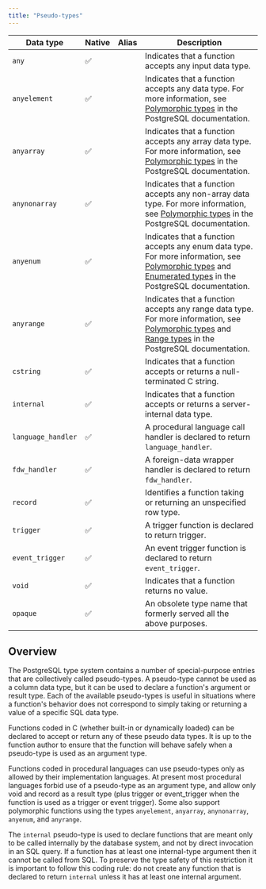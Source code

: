 ```yaml
---
title: "Pseudo-types"
---
```


|      Data type      | Native | Alias |                Description             |
| ------------------- | ------ | ----- | -------------------------------------- |
| `any` | ✅  |        | Indicates that a function accepts any input data type. |
| `anyelement` | ✅  |        | Indicates that a function accepts any data type. For more information, see [Polymorphic types](https://www.postgresql.org/docs/9.3/extend-type-system.html#EXTEND-TYPES-POLYMORPHIC) in the PostgreSQL documentation. |
| `anyarray` | ✅  |        | Indicates that a function accepts any array data type. For more information, see [Polymorphic types](https://www.postgresql.org/docs/9.3/extend-type-system.html#EXTEND-TYPES-POLYMORPHIC) in the PostgreSQL documentation. |
| `anynonarray` | ✅  |        | Indicates that a function accepts any non-array data type. For more information, see [Polymorphic types](https://www.postgresql.org/docs/9.3/extend-type-system.html#EXTEND-TYPES-POLYMORPHIC) in the PostgreSQL documentation. |
| `anyenum` | ✅  |        | Indicates that a function accepts any enum data type. For more information, see [Polymorphic types](https://www.postgresql.org/docs/9.3/extend-type-system.html#EXTEND-TYPES-POLYMORPHIC) and [Enumerated types](https://www.postgresql.org/docs/9.3/datatype-enum.html) in the PostgreSQL documentation. |
| `anyrange` | ✅  |        | Indicates that a function accepts any range data type. For more information, see [Polymorphic types](https://www.postgresql.org/docs/9.3/extend-type-system.html#EXTEND-TYPES-POLYMORPHIC) and [Range types](https://www.postgresql.org/docs/9.3/rangetypes.html) in the PostgreSQL documentation. |
| `cstring` | ✅  |        | Indicates that a function accepts or returns a null-terminated C string. |
| `internal` | ✅  |        | Indicates that a function accepts or returns a server-internal data type. |
| `language_handler` | ✅  |        | A procedural language call handler is declared to return `language_handler`. |
| `fdw_handler` | ✅  |        | A foreign-data wrapper handler is declared to return `fdw_handler`. |
| `record` | ✅  |        | Identifies a function taking or returning an unspecified row type. |
| `trigger` | ✅  |        | A trigger function is declared to return trigger. |
| `event_trigger` | ✅  |        | An event trigger function is declared to return `event_trigger`. |
| `void` | ✅  |        | Indicates that a function returns no value. |
| `opaque` | ✅  |        | An obsolete type name that formerly served all the above purposes. |

## Overview

The PostgreSQL type system contains a number of special-purpose entries that are collectively called pseudo-types. A pseudo-type cannot be used as a column data type, but it can be used to declare a function's argument or result type. Each of the available pseudo-types is useful in situations where a function's behavior does not correspond to simply taking or returning a value of a specific SQL data type. 

Functions coded in C (whether built-in or dynamically loaded) can be declared to accept or return any of these pseudo data types. It is up to the function author to ensure that the function will behave safely when a pseudo-type is used as an argument type.

Functions coded in procedural languages can use pseudo-types only as allowed by their implementation languages. At present most procedural languages forbid use of a pseudo-type as an argument type, and allow only void and record as a result type (plus trigger or event_trigger when the function is used as a trigger or event trigger). Some also support polymorphic functions using the types `anyelement`, `anyarray`, `anynonarray`, `anyenum`, and `anyrange`.

The `internal` pseudo-type is used to declare functions that are meant only to be called internally by the database system, and not by direct invocation in an SQL query. If a function has at least one internal-type argument then it cannot be called from SQL. To preserve the type safety of this restriction it is important to follow this coding rule: do not create any function that is declared to return `internal` unless it has at least one internal argument.
